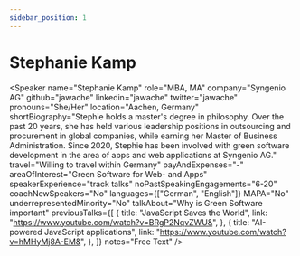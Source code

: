 ```yaml
---
sidebar_position: 1
---
```



# Stephanie Kamp

<Speaker
  name="Stephanie Kamp"
  role="MBA, MA"
  company="Syngenio AG"
  github="jawache"
  linkedin="jawache"
  twitter="jawache"
  pronouns="She/Her"
  location="Aachen, Germany"
  shortBiography="Stephie holds a master's degree in philosophy. Over the past 20 years, she has held various leadership positions in outsourcing and procurement in global companies, while earning her Master of Business Administration. Since 2020, Stephie has been involved with green software development in the area of apps and web applications at Syngenio AG."
  travel="Willing to travel within Germany"
  payAndExpenses="-"
  areaOfInterest="Green Software for Web- and Apps"
  speakerExperience="track talks"
  noPastSpeakingEngagements="6-20"
  coachNewSpeakers="No"
  languages={["German", "English"]}
  MAPA="No"
  underrepresentedMinority="No"
  talkAbout="Why is Green Software important"
  previousTalks={[
    {
      title: "JavaScript Saves the World",
      link: "https://www.youtube.com/watch?v=BRgP2NqvZWU&",
    },
    {
      title: "AI-powered JavaScript applications",
      link: "https://www.youtube.com/watch?v=hMHyMj8A-EM&",
    },
  ]}
  notes="Free Text"
/>
